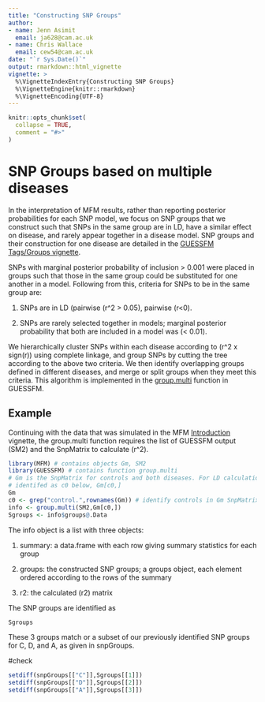 ```yaml
---
title: "Constructing SNP Groups"
author: 
- name: Jenn Asimit
  email: ja628@cam.ac.uk
- name: Chris Wallace
  email: cew54@cam.ac.uk
date: "`r Sys.Date()`"
output: rmarkdown::html_vignette
vignette: >
  %\VignetteIndexEntry{Constructing SNP Groups}
  %\VignetteEngine{knitr::rmarkdown}
  %\VignetteEncoding{UTF-8}
---
```


```r
knitr::opts_chunk$set(
  collapse = TRUE,
  comment = "#>"
)
```

# SNP Groups based on multiple diseases

In the interpretation of MFM results, rather than reporting posterior probabilities for each SNP 
model, we focus on SNP groups that we construct such that SNPs in the same group are in LD, have a 
similar effect on disease, and rarely appear together in a disease model. SNP groups and their 
construction for one disease are detailed in the [GUESSFM Tags/Groups 
vignette](https://rawgit.com/chr1swallace/GUESSFM/master/inst/doc/groups.html). 

SNPs with marginal posterior probability of inclusion > 0.001 were placed in groups such that those 
in the same group could be substituted for one another in a model. Following from this, criteria for 
SNPs to be in the same group are:

1. SNPs are in LD (pairwise \(r^2 > 0.05\), pairwise \(r<0\).

2. SNPs are rarely selected together in models; marginal posterior probability that both are 
included in a model was \(< 0.01\).

We hierarchically cluster SNPs within each disease according to \(r^2 x sign(r)\) using complete 
linkage, and group SNPs by cutting the tree according to the above two criteria. We then identify 
overlapping groups defined in different diseases, and merge or split groups when they meet this 
criteria. This algorithm is implemented in the 
[group.multi](https://github.com/chr1swallace/GUESSFM/blob/master/R/groups.R) function in GUESSFM.

## Example 

Continuing with the data that was simulated in the MFM 
[Introduction](https://jennasimit.github.io/MFM/articles/MFM.html) vignette, the group.multi function 
requires the list of GUESSFM output (SM2) and the SnpMatrix to calculate \(r^2\).

```r
library(MFM) # contains objects Gm, SM2
library(GUESSFM) # contains function group.multi
# Gm is the SnpMatrix for controls and both diseases. For LD calculations we use only the controls, 
# identifed as c0 below, Gm[c0,] 
Gm
c0 <- grep("control.",rownames(Gm)) # identify controls in Gm SnpMatrix
info <- group.multi(SM2,Gm[c0,]) 
Sgroups <- info$groups@.Data
```
The info object is a list with three objects:

1. summary: a data.frame with each row giving summary statistics for each group 

2. groups: the constructed SNP groups; a groups object, each element ordered according to the rows of the summary

3. r2: the calculated \(r2\) matrix

The SNP groups are identified as

```r
Sgroups
```

These 3 groups match or a subset of our previously identified SNP groups for C, D, and A, as given in snpGroups.

#check
```r
setdiff(snpGroups[["C"]],Sgroups[[1]])
setdiff(snpGroups[["D"]],Sgroups[[2]])
setdiff(snpGroups[["A"]],Sgroups[[3]])
```
